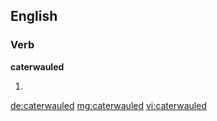==English==

===Verb===
'''caterwauled'''

# {{en-past of|caterwaul}}

[[de:caterwauled]]
[[mg:caterwauled]]
[[vi:caterwauled]]